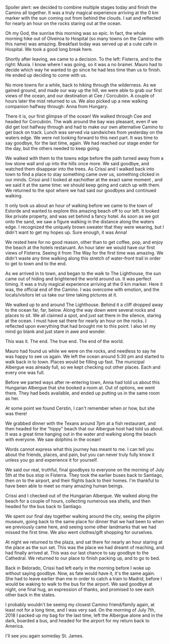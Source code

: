 Spoiler alert: we decided to combine multiple stages today and finish the
Camino all together. It was a truly magical experience arriving at the 0 km
marker with the sun coming out from behind the clouds. I sat and reflected for
nearly an hour on the rocks staring out at the ocean.

<Stats miles="21.5" steps="59330" />

Oh my God, the sunrise this morning was so epic. In fact, the whole morning hike
out of Olveiroa to Hospital (so many towns on the Camino with this name) was
amazing. Breakfast today was served up at a cute cafe in Hospital.  We took a
good long break here.

Shortly after leaving, we came to a decision. To the left: Fisterra, and to the
right: Muxia. I know where I was going, so it was a no brainer. Mauro had to
decide which way he wanted to go since he had less time than us to finish. He
ended up deciding to come with us.

No more towns for a while, back to hiking through the wilderness. As we gained
ground, and made our way up the hill, we were able to grab our first views of
the ocean, and our destination at Cee / Corcubión. A couple of hours later the
mist returned to us. We also picked up a new walking companion halfway through:
Anna from Hungary.

There it is, our first glimpse of the ocean! We walked through Cee and headed for
Corcubión. The walk around the bay was pleasant, even if we did get lost halfway
through and had to make our own alternative Camino to get back on track. Lunch
was served via sandwiches from yesterday on the waters edge. We were not looking
forward to this next part. It was time to say goodbye, for the last time, again.
We had reached our stage ender for the day, but the others needed to keep going.

We walked with them to the towns edge before the path turned away from a low
stone wall and up into the hills once more. We said goodbye, and watched them
disappear into the trees. As Crissi and I walked back into town to find a place
to stay something came over us, something clicked in our minds. Crissi and I
looked at eachother at the exact same moment , and we said it at the same
time: we should keep going and catch up with them. We returned to the spot
where we had said our goodbyes and continued walking.

It only took us about an hour of walking before we came to the town of Estorde
and wanted to explore this amazing beach off to our left. It looked like private
property, and was set behind a fancy hotel. As soon as we got onto the sand, we
saw a figure walking in the distance along the waters edge. I recognized the
uniquely brown sweater that they were wearing, but I didn't want to get my
hopes up. Sure enough, it was Anna!

We rested here for no good reason, other than to get coffee, pop, and enjoy the
beach at the hotels restaruant. An hour later we would have our first views of
Fisterra. Seeing it from The Way for the first time was amazing. We didn't waste
any time walking along this stretch of water-front trail in order to get to
town and to the end.

As we arrived in to town, and began to the walk to The Lighthouse, the sun came
out of hiding and brightened the world around us. It was perfect timing. It was
a truly magical experience arriving at the 0 km marker. Here it was, the
official end of the Camino. I was overcome with emotion, and the
locals/visitors let us take our time taking pictures at it.

We walked up to and around The Lighthouse. Behind it a cliff dropped away to the
ocean far, far, below. Along the way down were several rocks and places to sit.
We all claimed a spot, and just sat there in the silence, staring at the ocean. I
must have sat there for nearly an hour on the rocks. I reflected upon everything
that had brought me to this point. I also let my mind go blank and just stare
in awe and wonder.

This was it. The end. The true end. The end of the world.

Mauro had found us while we were on the rocks, and needless to say he was happy
to see us again. We left the ocean around 5:30 pm and started to walk back in
to town. Places would be filling up fast. The municipal Albergue was already
full, so we kept checking out other places. Each and every one was full.

Before we parted ways after re-entering town, Anna had told us about this
Hungarian Albergue that she booked a room at. Out of options, we went there.
They had beds available, and ended up putting us in the same room as her.

At some point we found Cerstin, I can't remember when or how, but she was there!

We grabbed dinner with the Texans around 7pm at a fish restaurant, and then
headed for the “hippy” beach that our Albergue host had told us about. It was a
great time hanging out in the water and walking along the beach with
everyone. We saw dolphins in the ocean!

Words cannot express what this journey has meant to me. I can tell you about
the friends, places, and pain, but you can never truly fully know it unless
you go and experience it for yourself.

We said our real, truthful, final goodbyes to everyone on the morning of July
5th at the bus stop in Fisterra. They took the earlier buses back to Santiago,
then on to the airport, and their flights back to their homes. I'm thankful to
have been able to meet so many amazing human beings.

Crissi and I checked out of the Hungarian Albergue. We walked along the beach
for a couple of hours, collecting numerous sea shells, and then headed for the
bus back to Santiago.

We spent our final day together walking around the city, seeing the pilgrim
museum, going back to the same place for dinner that we had been to when we
previously came here, and seeing some other landmarks that we had missed the
first time. We also went clothes/gift shopping for ourselves.

At night we returned to the plaza, and sat there for nearly an hour staring at the
place as the sun set. This was the place we had dreamt of reaching, and had
finally arrived at. This was our last chance to say goodbye to the Cathedral.
We returned to our place to finish packing up, and to go to bed.

Back in Belorado, Crissi had left early in the morning before I woke up without
saying goodbye. Now, as fate would have it, it's the same again. She had to
leave earlier than me in order to catch a train to Madrid, before I would be
waking to walk to the bus for the airport. We said goodbye at night, one final
hug, an expression of thanks, and promised to see each other back in the states.

I probably wouldn't be seeing my closest Camino friend/family again, at least
not for a long time, and I was very sad. On the morning of July 7th, 2018 I
packed up my bag for the last time, left the Albergue alone and in the dark,
boarded a bus, and headed for the airport for my return back to America.

I'll see you again someday St. James.
